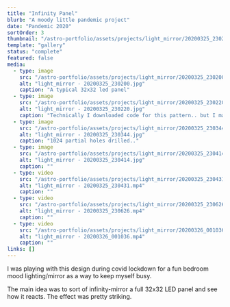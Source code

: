 ```yaml
---
title: "Infinity Panel"
blurb: "A moody little pandemic project"
date: "Pandemic 2020"
sortOrder: 3
thumbnail: "/astro-portfolio/assets/projects/light_mirror/20200325_230200.jpg"
template: "gallery"
status: "complete"
featured: false
media: 
  - type: image
    src: "/astro-portfolio/assets/projects/light_mirror/20200325_230200.jpg"
    alt: "light_mirror - 20200325_230200.jpg"
    caption: "A typical 32x32 led panel"
  - type: image
    src: "/astro-portfolio/assets/projects/light_mirror/20200325_230220.jpg"
    alt: "light_mirror - 20200325_230220.jpg"
    caption: "Technically I downloaded code for this pattern.. but I made it better!"
  - type: image
    src: "/astro-portfolio/assets/projects/light_mirror/20200325_230344.jpg"
    alt: "light_mirror - 20200325_230344.jpg"
    caption: "1024 partial holes drilled.."
  - type: image
    src: "/astro-portfolio/assets/projects/light_mirror/20200325_230414.jpg"
    alt: "light_mirror - 20200325_230414.jpg"
    caption: ""
  - type: video
    src: "/astro-portfolio/assets/projects/light_mirror/20200325_230431.mp4"
    alt: "light_mirror - 20200325_230431.mp4"
    caption: ""
  - type: video
    src: "/astro-portfolio/assets/projects/light_mirror/20200325_230626.mp4"
    alt: "light_mirror - 20200325_230626.mp4"
    caption: ""
  - type: video
    src: "/astro-portfolio/assets/projects/light_mirror/20200326_001036.mp4"
    alt: "light_mirror - 20200326_001036.mp4"
    caption: ""
links: []
---
```



I was playing with this design during covid lockdown for a fun bedroom mood lighting/mirror as a way to keep myself busy. 

The main idea was to sort of infinity-mirror a full 32x32 LED panel and see how it reacts. The effect was pretty striking.
